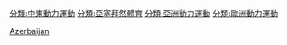 [[Category:各國動力運動|Azerbaijan]]
[[分類:中東動力運動|分類:中東動力運動]]
[[分類:亞塞拜然體育|分類:亞塞拜然體育]]
[[分類:亞洲動力運動|分類:亞洲動力運動]]
[[分類:歐洲動力運動|分類:歐洲動力運動]]